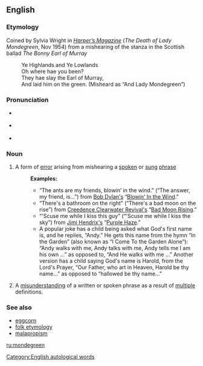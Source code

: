 {{was wotd|2006|June|30}}
==English==

{{wikipedia}}

===Etymology===
Coined by Sylvia Wright in ''[[w:Harper's Magazine|Harper’s Magazine]]'' (''The Death of Lady Mondegreen'', Nov 1954) from a mishearing of the stanza in the Scottish ballad ''The Bonny Earl of Murray''
: Ye Highlands and Ye Lowlands
: Oh where hae you been?
: They hae slay the Earl of Murray,
: And laid him on the green. (Misheard as “And Lady Mondegreen”)

===Pronunciation===
* {{IPA|/ˈmɒndəgri:n/}} {{italbrac|UK}}
* {{IPA|/ˈmɑndəgriːn/}} {{italbrac|US}}
* {{audio|en-us-mondegreen.ogg|Audio (US)}}

===Noun===
{{en-noun}}

# A form of [[error]] arising from mishearing a [[spoken]] or [[sung]] [[phrase]]
#:'''Examples:'''
#:* “The ants are my friends, blowin’ in the wind.” (“The answer, my friend, is...”) from [[w:Bob Dylan|Bob Dylan's]] “[[w:Blowin'_in_the_Wind|Blowin' In the Wind]].”
#:* “There's a bathroom on the right” (“There's a bad moon on the rise”) from [[w:Creedence Clearwater Revival|Creedence Clearwater Revival's]] “[[w:Bad_Moon_Rising_(song)|Bad Moon Rising]].”
#:* “'Scuse me while I kiss this guy” (“'Scuse me while I kiss the sky”) from [[w:Jimi Hendrix|Jimi Hendrix's]] “[[w:Purple_Haze_(song)|Purple Haze]].”
#:*A popular joke has a child being asked what God's first name is, and he replies, “Andy.” He gets this name from the hymn “In the Garden” (also known as “I Come To the Garden Alone”): “Andy walks with me, Andy talks with me, Andy tells me I am his own ...” as opposed to, “And He walks with me ...” Another version has a child saying God's name is Harold, from the Lord's Prayer, “Our Father, who art in Heaven, Harold be thy name...” as opposed to “hallowed be thy name...”
# {{rare}} A [[misunderstanding]] of a written or spoken phrase as a result of [[multiple]] definitions.

===See also===
* [[eggcorn]]
* [[folk etymology]]
* [[malapropism]]

[[Category:English autological words]]

[[ru:mondegreen]]